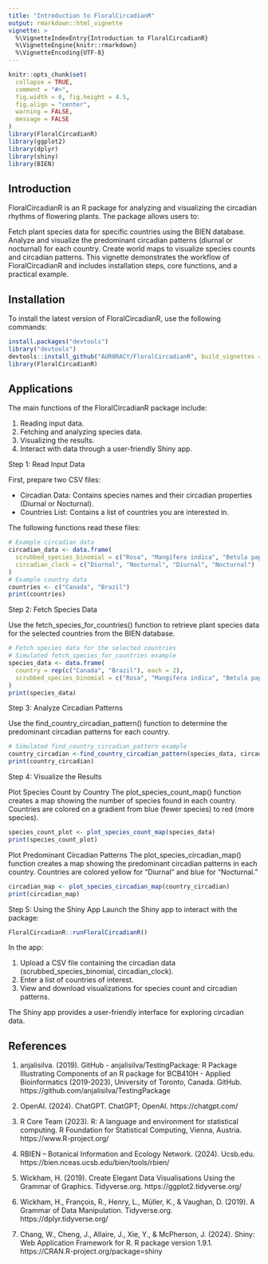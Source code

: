 ```yaml
---
title: "Introduction to FloralCircadianR"
output: rmarkdown::html_vignette
vignette: >
  %\VignetteIndexEntry{Introduction to FloralCircadianR}
  %\VignetteEngine{knitr::rmarkdown}
  %\VignetteEncoding{UTF-8}
---
```


```r
knitr::opts_chunk$set(
  collapse = TRUE,
  comment = "#>",
  fig.width = 6, fig.height = 4.5,
  fig.align = "center",
  warning = FALSE,
  message = FALSE
)
library(FloralCircadianR)
library(ggplot2)
library(dplyr)
library(shiny)
library(BIEN)
```
## Introduction

FloralCircadianR is an R package for analyzing and visualizing the circadian rhythms of flowering plants. The package allows users to:

Fetch plant species data for specific countries using the BIEN database.
Analyze and visualize the predominant circadian patterns (diurnal or nocturnal) for each country.
Create world maps to visualize species counts and circadian patterns.
This vignette demonstrates the workflow of FloralCircadianR and includes installation steps, core functions, and a practical example.

## Installation

To install the latest version of FloralCircadianR, use the following commands:

```r
install.packages("devtools")
library("devtools")
devtools::install_github("AUR0RACY/FloralCircadianR", build_vignettes = TRUE)
library(FloralCircadianR)
```

## Applications

The main functions of the FloralCircadianR package include:

1. Reading input data.
2. Fetching and analyzing species data.
3. Visualizing the results.
4. Interact with data through a user-friendly Shiny app.

Step 1: Read Input Data

First, prepare two CSV files:
  
- Circadian Data: Contains species names and their circadian properties (Diurnal or Nocturnal).
- Countries List: Contains a list of countries you are interested in.
    
The following functions read these files:
```r
# Example circadian data
circadian_data <- data.frame(
  scrubbed_species_binomial = c("Rosa", "Mangifera indica", "Betula papyrifera", "Eucalyptus globulus"),
  circadian_clock = c("Diurnal", "Nocturnal", "Diurnal", "Nocturnal")
)
# Example country data
countries <- c("Canada", "Brazil")
print(countries)
```

Step 2: Fetch Species Data

Use the fetch_species_for_countries() function to retrieve plant species data for the selected countries from the BIEN database.
```r
# Fetch species data for the selected countries
# Simulated fetch_species_for_countries example
species_data <- data.frame(
  country = rep(c("Canada", "Brazil"), each = 2),
  scrubbed_species_binomial = c("Rosa", "Mangifera indica", "Betula papyrifera", "Eucalyptus globulus")
)
print(species_data)
```

Step 3: Analyze Circadian Patterns

Use the find_country_circadian_pattern() function to determine the predominant circadian patterns for each country.

```r
# Simulated find_country_circadian_pattern example
country_circadian <-find_country_circadian_pattern(species_data, circadian_data)
print(country_circadian)
```

Step 4: Visualize the Results

Plot Species Count by Country
The plot_species_count_map() function creates a map showing the number of species found in each country. Countries are colored on a gradient from blue (fewer species) to red (more species).

```r
species_count_plot <- plot_species_count_map(species_data)
print(species_count_plot)
```
Plot Predominant Circadian Patterns
The plot_species_circadian_map() function creates a map showing the predominant circadian patterns in each country. Countries are colored yellow for "Diurnal" and blue for "Nocturnal."

```r
circadian_map <- plot_species_circadian_map(country_circadian)
print(circadian_map)
```

Step 5: Using the Shiny App
Launch the Shiny app to interact with the package:

```r
FloralCircadianR::runFloralCircadianR()
```
In the app:

1. Upload a CSV file containing the circadian data (scrubbed_species_binomial, circadian_clock).
2. Enter a list of countries of interest.
3. View and download visualizations for species count and circadian patterns.

The Shiny app provides a user-friendly interface for exploring circadian data.

## References

1. anjalisilva. (2019). GitHub - anjalisilva/TestingPackage: R Package Illustrating Components of an R package for BCB410H - Applied Bioinformatics (2019-2023), University of Toronto, Canada. GitHub. https://github.com/anjalisilva/TestingPackage

2. OpenAI. (2024). ChatGPT. ChatGPT; OpenAI. https://chatgpt.com/

3. R Core Team (2023). R: A language and environment for statistical computing. R Foundation for Statistical Computing, Vienna, Austria. https://www.R-project.org/

4. RBIEN – Botanical Information and Ecology Network. (2024). Ucsb.edu. https://bien.nceas.ucsb.edu/bien/tools/rbien/

5. Wickham, H. (2019). Create Elegant Data Visualisations Using the Grammar of Graphics. Tidyverse.org. https://ggplot2.tidyverse.org/

6. Wickham, H., François, R., Henry, L., Müller, K., & Vaughan, D. (2019). A Grammar of Data Manipulation. Tidyverse.org. https://dplyr.tidyverse.org/

7. Chang, W., Cheng, J., Allaire, J., Xie, Y., & McPherson, J. (2024). Shiny: Web Application Framework for R. R package version 1.9.1. https://CRAN.R-project.org/package=shiny